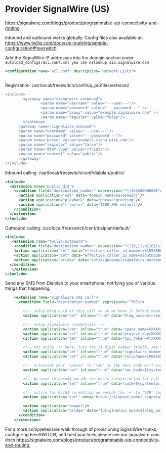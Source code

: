 
# Provider SignalWire (US) 

 

<https://signalwire.com/blogs/product/programmable-sip-connectivity-and-routing>

Inbound and outbound works globally. Config files also available at: <https://www.twilio.com/docs/sip-trunking/sample-configuration#freeswitch>.

  
Add the SignalWire IP addresses into the domain section under `autoload_configs/acl.conf.xml you can nslookup sip.signalwire.com`

  
```xml
<configuration name="acl.conf" description="Network Lists">
    
```

Registration: /usr/local/freeswitch/conf/sip\_profiles/external/

  
```erl
<include>
        <gateway name="signalwire-outbound">
                <param name="username" value="---user---"/>
                <param name="password" value="---password---" />
                <param name="proxy" value="example.signalwire.com" />
                <param name="register" value="false"/>
        </gateway>
      <gateway name="signalwire-inbound">
      <param name="username" value="---user---"/>
      <param name="password" value="---password---"/>
      <param name="proxy" value="example.signalwire.com"/>
      <param name="register" value="false"/>
      <param name="dtmf-type" value="rfc2833"/>
      <param name="context" value="public"/>
      </gateway>
</include>
```

  
Inbound calling: /usr/local/freeswitch/conf/dialplan/public/

```xml
<include>
  <extension name="public_did">
    <condition field="destination_number" expression="^\+15550000000$">
      <action application="set" data="domain_name=$${domain}"/>
      <action application="playback" data="phrase:greeting"/>
      <action application="transfer" data="1000 XML default"/>
    </condition>
  </extension>
</include>
```

  
Outbound calling: /usr/local/freeswitch/conf/dialplan/default/

```xml
<include>
   <extension name="twilio-outbound">
    <condition field="destination_number" expression="^(1{0,1}\d{10})$">
    <action application="set" data="effective_caller_id_number=+15550000000"/>
    <action application="set" data="effective_caller_id_name=${outbound_caller_id_name}"/>
    <action application="bridge" data="sofia/gateway/signalwire-outbound/+1$1"/>
  </condition>
   </extension>
</include>
```

  
Send any SMS from Dialplan to your smartphone, notifying you of various things that happening.

```xml
    <extension name="signalwire sms curl">
      <condition field="destination_number" expression="^767$">

        <!-- setup bleg uuid of this call so we we know it before hand -->
        <action application="set" inline="true" data="bleg_uuid=${create_uuid()}"/>

        <!-- setup signalwire credentials -->
        <action application="set" inline="true" data="space_name=XXXXXX"/>
        <action application="set" inline="true" data="project_key=XXXXXXXX-XXXX-XXXX-XXXX-XXXXXXXXXXXX"/>
        <action application="set" inline="true" data="api_token=PTXXXXXXXXXXXXXXXXXXXXXXXXXXXXXXXXXX"/>

        <!-- not using '+' here, just the 11 digit number itself, see curl line below -->
        <action application="set" inline="true" data="signalwire_number=18005551212"/>
        <action application="set" inline="true" data="cellphone=18885559999"/>

        <!-- urlencode your 'spaces' to '%20' so the text body will work in the url, may need to consider other untested punctuation -->
        <action application="set" inline="true" data="sms_body=${system(printf 'aleg ${uuid} is calling bleg ${bleg_uuid}' | sed -r 's/ /%20/g')}"/>

        <!-- We need to base64 encode the basic authorization for curl request-->
        <action application="set" inline="true" data="auth=${system(printf '${project_key}:${api_token}' | base64 --wrap 0)}"/>

        <!-- notice for E.164 formatting we encode the '+' to '%2B' for the 'From' and 'To' params on the URL, and must send as post -->
        <action application="curl" data="https://${space_name}.signalwire.com/api/laml/2010-04-01/Accounts/${project_key}/Messages.json?From=%2B${signalwire_number}&To=%2B${cellphone}&Body=${sms_body} append_headers Authorization:'basic ${auth}' post"/>

        <action application="answer"/>
        <action application="bridge" data="{origination_uuid=${bleg_uuid}}user/1004"/>
      </condition>
    </extension>
```

For a more comprehensive walk through of provisioning SignalWire trunks, configuring FreeSWITCH, and best practices please see our signalwire.com docs <https://signalwire.com/blogs/product/programmable-sip-connectivity-and-routing>[.](https://www.twilio.com/blog/2014/12/getting-started-placing-outbound-calls-with-twilio-elastic-sip-trunking-and-freeswitch.html)


